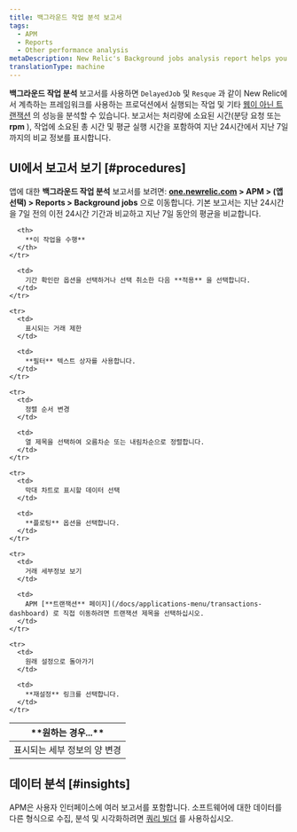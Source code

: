 ```yaml
---
title: 백그라운드 작업 분석 보고서
tags:
  - APM
  - Reports
  - Other performance analysis
metaDescription: New Relic's Background jobs analysis report helps you analyze performance of production jobs using frameworks and non-web transactions.
translationType: machine
---
```


**백그라운드 작업 분석** 보고서를 사용하면 `DelayedJob` 및 `Resque` 과 같이 New Relic에서 계측하는 프레임워크를 사용하는 프로덕션에서 실행되는 작업 및 기타 [웹이 아닌 트랜잭션](/docs/apm/transactions/intro-transactions/monitor-background-processes-other-non-web-transactions) 의 성능을 분석할 수 있습니다. 보고서는 처리량에 소요된 시간(분당 요청 또는 **rpm** ), 작업에 소요된 총 시간 및 평균 실행 시간을 포함하여 지난 24시간에서 지난 7일까지의 비교 정보를 표시합니다.

## UI에서 보고서 보기 [#procedures]

앱에 대한 **백그라운드 작업 분석** 보고서를 보려면: **[one.newrelic.com](https://one.newrelic.com) > APM > (앱 선택) > Reports > Background jobs** 으로 이동합니다. 기본 보고서는 지난 24시간을 7일 전의 이전 24시간 기간과 비교하고 지난 7일 동안의 평균을 비교합니다.

<table>
  <thead>
    <tr>
      <th width={200}>
        **원하는 경우...**
      </th>

      <th>
        **이 작업을 수행**
      </th>
    </tr>
  </thead>

  <tbody>
    <tr>
      <td>
        표시되는 세부 정보의 양 변경
      </td>

      <td>
        기간 확인란 옵션을 선택하거나 선택 취소한 다음 **적용** 을 선택합니다.
      </td>
    </tr>

    <tr>
      <td>
        표시되는 거래 제한
      </td>

      <td>
        **필터** 텍스트 상자를 사용합니다.
      </td>
    </tr>

    <tr>
      <td>
        정렬 순서 변경
      </td>

      <td>
        열 제목을 선택하여 오름차순 또는 내림차순으로 정렬합니다.
      </td>
    </tr>

    <tr>
      <td>
        막대 차트로 표시할 데이터 선택
      </td>

      <td>
        **플로팅** 옵션을 선택합니다.
      </td>
    </tr>

    <tr>
      <td>
        거래 세부정보 보기
      </td>

      <td>
        APM [**트랜잭션** 페이지](/docs/applications-menu/transactions-dashboard) 로 직접 이동하려면 트랜잭션 제목을 선택하십시오.
      </td>
    </tr>

    <tr>
      <td>
        원래 설정으로 돌아가기
      </td>

      <td>
        **재설정** 링크를 선택합니다.
      </td>
    </tr>
  </tbody>
</table>

## 데이터 분석 [#insights]

APM은 사용자 인터페이스에 여러 보고서를 포함합니다. 소프트웨어에 대한 데이터를 다른 형식으로 수집, 분석 및 시각화하려면 [쿼리 빌더](/docs/query-your-data/explore-query-data/query-builder/introduction-query-builder) 를 사용하십시오.